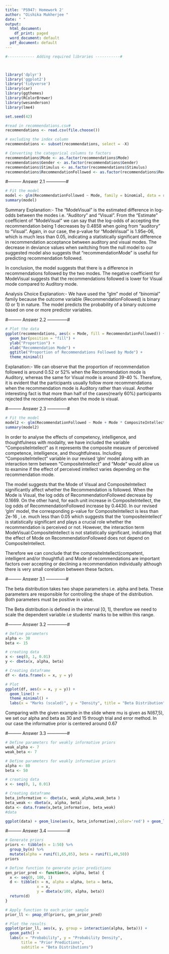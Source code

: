 ---
title: 'PS947: Homework 2'
author: "Oishika Mukherjee "
date: " "
output:
  html_document:
    df_print: paged
  word_document: default
  pdf_document: default
---


```{r, echo=TRUE, include=FALSE,warning=FALSE}
#------------ Adding required libraries -----------#



library('dplyr')
library('ggplot2')
library('tidyverse')
library(car)
library(ggthemes)
library(RColorBrewer)
library(wesanderson)
library(lme4)

set.seed(42)
```



```{r,echo = True, warning=FALSE}
#read in recommendations.csv#
recommendations <- read.csv(file.choose())

# excluding the index column
recommendations <- subset(recommendations, select = -X)
```

```{r,echo = True, warning=FALSE}
# Converting the categorical columns to factors
recommendations$Mode <- as.factor(recommendations$Mode)
recommendations$Gender <- as.factor(recommendations$Gender)
recommendations$Stimulus <- as.factor(recommendations$Stimulus)
recommendations$RecommendationFollowed <- as.factor(recommendations$RecommendationFollowed)
```


#--------- Answer 2.1 --------------#

```{r,echo = True, warning=FALSE}

# Fit the model
model <- glm(RecommendationFollowed ~ Mode, family = binomial, data = recommendations)
summary(model)
```
Summary Explanation:- The "ModeVisual" is the estimated difference in log-odds between the modes i.e. "Auditory" and "Visual". From the "Estimate" coefficient of "ModeVisual" we can say that the log-odds of accepting the recommendation being 1 decreases by 0.4858 when going from "auditory" to "Visual". Again, in our case, the p-value for "ModeVisual" is 1.95e-06, which is much less than 0.05, indicating a statistically significant difference in recommendation acceptance between auditory and visual modes. The decrease in deviance values when switching from the null model to our suggested model also suggests that "recommendationMode" is useful for predicting recommendation followed.

In conclusion, the model suggests that there is a difference in recommendations followed by the two modes. The negative coefficient for ModeVisual suggests that the recommendations followed is lower for Visual mode compared to Auditory mode.

Analysis Choice Explanation:- We have used the "glm" model of "binomial" family because the outcome variable (RecommendationFollowed) is binary (0 or 1) in nature. The model predicts the probability of a binary outcome based on one or more predictor variables.


#--------- Answer 2.2 --------------#

```{r,echo = True, include=TRUE,warning=FALSE}
# Plot the data
ggplot(recommendations, aes(x = Mode, fill = RecommendationFollowed)) +
  geom_bar(position = "fill") +
  ylab("Proportion") +
  xlab("Recommendation Mode") +
  ggtitle("Proportion of Recommendations Followed by Mode") +
  theme_minimal()

```
Explanation:- We can observe that the proportion of recommendation followed is around 0.52 or 52% when the Recommendation mode is Auditory, whereas the same for Visual mode is around 39-40 %. Therefore, it is evident that the participants usually follow more recommendations when the recommendation mode is Auditory rather than visual. Another interesting fact is that more than half of the cases(nearly 60%) participants rejected the recommendation when the mode is visual.



#--------- Answer 2.3 --------------#
```{r,echo = True, warning=FALSE}
# Fit the model
model2 <- glm(RecommendationFollowed ~ Mode + Mode * CompositeIntellect, family = binomial, data = recommendations)
summary(model2)

```
In order to analyse the effects of competency, intelligence, and thoughtfulness with modality, we have included the variable "CompositeIntellect" as it represents the composite measure of perceived competence, intelligence, and thoughtfulness. Including "CompositeIntellect" variable in our revised 'glm' model along with an interaction term between "CompositeIntellect" and "Mode" would allow us to examine if the effect of perceived intellect varies depending on the recommendation mode.

The model suggests that the Mode of Visual and CompositeIntellect significantly affect whether the Recommendation is followed. When the Mode is Visual, the log odds of RecommendationFollowed decrease by 0.1669. On the other hand, for each unit increase in CompositeIntellect, the log odds of RecommendationFollowed increase by 0.4430. In our revised 'glm' model, the corresponding p-value for CompositeIntellect is less than 2e-16 , i.e. much less than 0.05 which suggests that the 'compositeintellect' is statistically significant and plays a crucial role whether the recommendation is perceived or not. However, the interaction term ModeVisual:CompositeIntellect is not statistically significant, indicating that the effect of Mode on RecommendationFollowed does not depend on CompositeIntellect. 

Therefore we can conclude that the compositeIntellect(competent, intelligent and/or thoughtful) and Mode of recommendations are important factors over accepting or declining a recommendation individually although there is very small corelation between these factors.




#--------- Answer 3.1 --------------#

The beta distribution takes two shape parameters i.e. alpha and beta. These parameters are responsible for controlling the shape of the distribution. Both parameters must be positive in value.

The Beta distribution is defined in the interval \[0, 1\], therefore we need to scale the dependent variable i.e students' marks to be within this range.


#--------- Answer 3.2 --------------#
```{r,echo=TRUE, include=TRUE,warning=FALSE}

# Define parameters
alpha <- 30
beta <- 15

# creating data
x <- seq(0, 1, 0.01)
y <- dbeta(x, alpha, beta)

# Creating dataframe
df <- data.frame(x = x, y = y)

# Plot
ggplot(df, aes(x = x, y = y)) +
  geom_line() +
  theme_minimal() +
  labs(x = "Marks (scaled)", y = "Density", title = "Beta Distribution")


```
Comparing with the given example in the slide where mu is given as N(67,5), we set our alpha and beta as 30 and 15
through trial and error method. In our case the informative prior is centered around 0.67 


#--------- Answer 3.3 --------------#
```{r,echo=TRUE, include=TRUE,warning=FALSE}

# Define parameters for weakly informative priors
weak_alpha <- 7
weak_beta <- 7

# Define parameters for weakly informative priors
alpha <- 80
beta <- 50

# creating data
x <- seq(0, 1, 0.01)

# Creating dataframe
beta_informative <- dbeta(x, weak_alpha,weak_beta )
beta_weak <- dbeta(x, alpha, beta)
data <- data.frame(x,beta_informative, beta_weak)
#data

ggplot(data) + geom_line(aes(x, beta_informative),color='red') + geom_line(aes(x, beta_weak), color = 'blue')+labs(x = "Probability", y = "Y", title = "Beta Distribution for Informative and Weakly Informative priors")

```


#--------- Answer 3.4 --------------#
```{r,echo=TRUE, include=TRUE,warning=FALSE}
# Generate priors
priors <- tibble(n = 1:50) %>% 
  group_by(n) %>% 
  mutate(alpha = runif(1,65,85), beta = runif(1,40,50))
priors

# Define function to generate prior predictions
gen_prior_pred <- function(n, alpha, beta) {
  x <- seq(0, 100, 1)
  d <- tibble(n = n, alpha = alpha, beta = beta,
              x = x,
              y = dbeta(x/100, alpha, beta))
  return(d)
}

# Apply function to each prior sample
prior_ll <- pmap_df(priors, gen_prior_pred)

```
```{r}
# Plot the results
ggplot(prior_ll, aes(x, y, group = interaction(alpha, beta))) + 
  geom_path() +
  labs(x = "Probability", y = "Probability Density", 
       title = "Prior Predictions",
       subtitle = "Beta Distributions")
```














